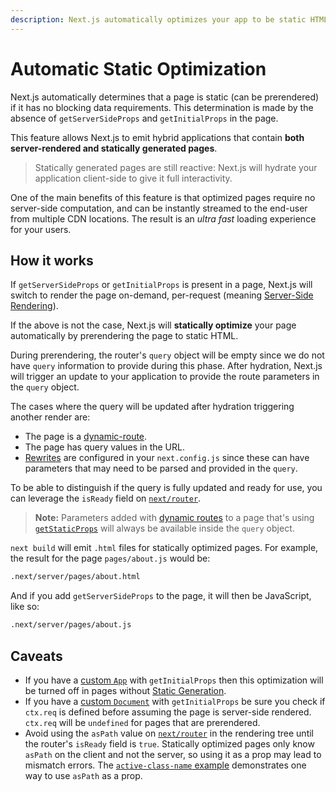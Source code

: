 ```yaml
---
description: Next.js automatically optimizes your app to be static HTML whenever possible. Learn how it works here.
---
```


# Automatic Static Optimization

Next.js automatically determines that a page is static (can be prerendered) if it has no blocking data requirements. This determination is made by the absence of `getServerSideProps` and `getInitialProps` in the page.

This feature allows Next.js to emit hybrid applications that contain **both server-rendered and statically generated pages**.

> Statically generated pages are still reactive: Next.js will hydrate your application client-side to give it full interactivity.

One of the main benefits of this feature is that optimized pages require no server-side computation, and can be instantly streamed to the end-user from multiple CDN locations. The result is an _ultra fast_ loading experience for your users.

## How it works

If `getServerSideProps` or `getInitialProps` is present in a page, Next.js will switch to render the page on-demand, per-request (meaning [Server-Side Rendering](/docs/basic-features/pages.md#server-side-rendering)).

If the above is not the case, Next.js will **statically optimize** your page automatically by prerendering the page to static HTML.

During prerendering, the router's `query` object will be empty since we do not have `query` information to provide during this phase. After hydration, Next.js will trigger an update to your application to provide the route parameters in the `query` object.

The cases where the query will be updated after hydration triggering another render are:

- The page is a [dynamic-route](/docs/routing/dynamic-routes.md).
- The page has query values in the URL.
- [Rewrites](/docs/api-reference/next.config.js/rewrites.md) are configured in your `next.config.js` since these can have parameters that may need to be parsed and provided in the `query`.

To be able to distinguish if the query is fully updated and ready for use, you can leverage the `isReady` field on [`next/router`](/docs/api-reference/next/router.md#router-object).

> **Note:** Parameters added with [dynamic routes](/docs/routing/dynamic-routes.md) to a page that's using [`getStaticProps`](/docs/basic-features/data-fetching/get-static-props.md) will always be available inside the `query` object.

`next build` will emit `.html` files for statically optimized pages. For example, the result for the page `pages/about.js` would be:

```bash
.next/server/pages/about.html
```

And if you add `getServerSideProps` to the page, it will then be JavaScript, like so:

```bash
.next/server/pages/about.js
```

## Caveats

- If you have a [custom `App`](/docs/advanced-features/custom-app.md) with `getInitialProps` then this optimization will be turned off in pages without [Static Generation](/docs/basic-features/data-fetching/get-static-props.md).
- If you have a [custom `Document`](/docs/advanced-features/custom-document.md) with `getInitialProps` be sure you check if `ctx.req` is defined before assuming the page is server-side rendered. `ctx.req` will be `undefined` for pages that are prerendered.
- Avoid using the `asPath` value on [`next/router`](/docs/api-reference/next/router.md#router-object) in the rendering tree until the router's `isReady` field is `true`. Statically optimized pages only know `asPath` on the client and not the server, so using it as a prop may lead to mismatch errors. The [`active-class-name` example](https://github.com/vercel/next.js/tree/canary/examples/active-class-name) demonstrates one way to use `asPath` as a prop.


